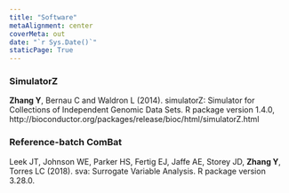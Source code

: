 ```yaml
---
title: "Software"
metaAlignment: center
coverMeta: out
date: "`r Sys.Date()`"
staticPage: True
---
```


### SimulatorZ

**Zhang Y**, Bernau C and Waldron L (2014). simulatorZ: Simulator for Collections of Independent Genomic Data Sets. R package version 1.4.0, http://bioconductor.org/packages/release/bioc/html/simulatorZ.html

### Reference-batch ComBat

Leek JT, Johnson WE, Parker HS, Fertig EJ, Jaffe AE, Storey JD, **Zhang Y**, Torres LC (2018). sva: Surrogate Variable Analysis. R package version 3.28.0.

